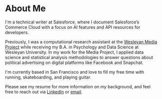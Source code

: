 # About Me
I'm a technical writer at Salesforce, where I document Salesforce’s Commerce Cloud with a focus on AI features and API resources for developers. 

Previously, I was a computational research assistant at the [Wesleyan Media Project](https://mediaproject.wesleyan.edu/) while receiving my B.A. in Psychology and Data Science at Wesleyan University. In my work for the Media Project, I applied data science and statistical analysis methodologies to answer questions about political advertising on digital platforms like Facebook and Snapchat.

I'm currently based in San Francisco and love to fill my free time with running, skateboarding, and playing guitar. 

Please see my resume for more information on my background, and feel free to reach out via [LinkedIn](https://www.linkedin.com/in/spencer-russell-dean/) or [email](mailto:sdean136@gmail.com).
